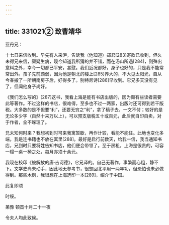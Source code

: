```yaml
---
---
---
```

title: 331021② 致曹靖华
---




亚丹兄：

十七日来信收到。早先有人来沪，告诉我（他知道）郑君[283]寄款已收到，但久未得兄来信，颇疑生病，现今知道我所猜的并不错，而在汤山所遇[284]，则殊出意料之外，幸今一切都已平安，甚慰。我们近况都好，身子也好的，只是我不能常常出外。孩子先前颇弱，因为他是朝北的楼上[285]养大的，不大见太阳光，自从今春搬了一所朝南房子后，好得多了。别特尼诗[286]早收到。它兄多天没有见了，但闻他身子尚好。

《我们怎么写的》[287]这书，我看上海是能有书店出版的，因为颇有些读者需要此等著作。不过这样的书店，很难得，至多也不过一两家，出版时还可得到若干版税。大多数的是不但要“利”，还要无穷之“利”，拿了稿子去，一文不付；较好的是无论多少字（自然十来万以上），可以预支版税五十或百元，此后就自印自卖，对于作者，全不睬理了。

兄未知何时来？我想初到时可来我寓暂歇，再作计较，看能不能住。此地也变化多端，我是连书籍也不放在寓里[288]。最好是启行前数天，给我一信，我当通知书店，兄到时只要将姓告知书店，他们便会带领了。至于房租，上海是很贵的，可容一榻一桌一椅之处，每月亦须十余元。

我现在校印《被解放的唐·吉诃德》，它兄译的。自己无著作，事繁而心粗，静不下。文学史尚未动手，因此地无参考书，很想回北平用一两年功，但恐怕也未必做得到。那些木刻，我很想在上海选印一本[289]，绍介于中国。

此复即颂

时绥。

弟豫 顿首十月二十一夜

令夫人均此致候。